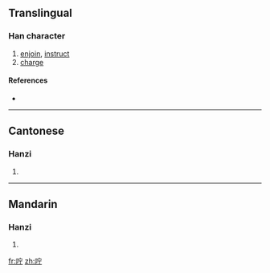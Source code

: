 {{also|嚀}}
==Translingual==

===Han character===
{{Han char|rn=30|rad=口|as=05|sn=8|four=|canj=口十一弓 (RJMN)}}

# [[enjoin]], [[instruct]]
# [[charge]]

====References====
* {{Han ref|kx=0185.211|hdz=10608.100|uh=549B|ud=21659}}

----

==Cantonese==

===Hanzi===
{{yue-hanzi|jyut=|y=ning4|tra=嚀}}

# {{defn|Cantonese|sort=口05}}

----

==Mandarin==

===Hanzi===
{{cmn-hanzi|tra=嚀|pin=[[níng]] ([[ning2]])|wg=ning<sup>2</sup>}}

# {{defn|Mandarin|sort=口05}}

[[fr:咛]]
[[zh:咛]]